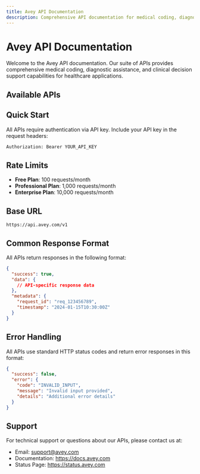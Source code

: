 ```yaml
---
title: Avey API Documentation
description: Comprehensive API documentation for medical coding, diagnostics, and clinical decision support
---
```


# Avey API Documentation

Welcome to the Avey API documentation. Our suite of APIs provides comprehensive medical coding, diagnostic assistance, and clinical decision support capabilities for healthcare applications.

## Available APIs

<Cards>
  <Card
    title="Diagnostic API"
    href="/docs/Diagnostic/diagnostic"
    description="Conversational AI for clinical data gathering and differential diagnosis generation"
  />
  <Card
    title="CPT API"
    href="/docs/CPT/cpt"
    description="Automatic CPT code identification for medical procedures"
  />
  <Card
    title="ICD API"
    href="/docs/ICD/icd"
    description="ICD code extraction from symptom and diagnosis descriptions"
  />
  <Card
    title="NDC API"
    href="/docs/NDC/ndc"
    description="Medication name to NDC code conversion"
  />
  <Card
    title="Drug API"
    href="/docs/Drug/drug"
    description="Medication validation, interactions, and contraindications"
  />
  <Card
    title="Procedure API"
    href="/docs/Procedure/procedure"
    description="Procedure validation and medical necessity checking"
  />
</Cards>

## Quick Start

All APIs require authentication via API key. Include your API key in the request headers:

```bash
Authorization: Bearer YOUR_API_KEY
```

## Rate Limits

- **Free Plan**: 100 requests/month
- **Professional Plan**: 1,000 requests/month
- **Enterprise Plan**: 10,000 requests/month

## Base URL

```
https://api.avey.com/v1
```

## Common Response Format

All APIs return responses in the following format:

```json
{
  "success": true,
  "data": {
    // API-specific response data
  },
  "metadata": {
    "request_id": "req_123456789",
    "timestamp": "2024-01-15T10:30:00Z"
  }
}
```

## Error Handling

All APIs use standard HTTP status codes and return error responses in this format:

```json
{
  "success": false,
  "error": {
    "code": "INVALID_INPUT",
    "message": "Invalid input provided",
    "details": "Additional error details"
  }
}
```

## Support

For technical support or questions about our APIs, please contact us at:

- Email: support@avey.com
- Documentation: https://docs.avey.com
- Status Page: https://status.avey.com
